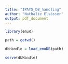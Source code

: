 ```yaml
---
title: "IPATS_DB_handling"
author: "Nathalie Elsässer"
output: pdf_document
---
```


```r
library(emuR)

path = getwd()

dbHandle = load_emuDB(path)

serve(dbHandle)
```

